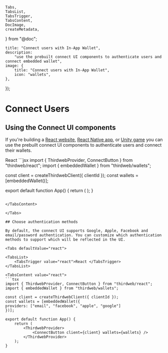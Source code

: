 	Tabs,
	TabsList,
	TabsTrigger,
	TabsContent,
	DocImage,
	createMetadata,
} from "@doc";

	title: "Connect users with In-App Wallet",
	description:
		"use the prebuilt connect UI components to authenticate users and connect embedded wallet",
	image: {
		title: "Connect users with In-App Wallet",
		icon: "wallets",
	},
});

# Connect Users

<DocImage src={ConnectWalletHero} />

## Using the Connect UI components

If you're building a [React website](/typescript/v5/react/components/ConnectButton), [React Native app](/react-native/v0/components/ConnectWallet), or [Unity game](/unity/ConnectWallet) you can use the prebuilt connect UI components to authenticate users and connect their wallets.

<Tabs defaultValue="react">

<TabsList>
	<TabsTrigger value="react">React</TabsTrigger>
</TabsList>

<TabsContent value="react">
```jsx
import { ThirdwebProvider, ConnectButton } from "thirdweb/react";
import { embeddedWallet } from "thirdweb/wallets";

const client = createThirdwebClient({ clientId });
const wallets = [embeddedWallet()];

export default function App() {
	return (
		<ThirdwebProvider>
			<ConnectButton client={client} wallets={wallets} />
		</ThirdwebProvider>
	);
}
```

</TabsContent>

</Tabs>

## Choose authentication methods

By default, the connect UI supports Google, Apple, Facebook and email/password authentication. You can customize which authentication methods to support which will be reflected in the UI.

<Tabs defaultValue="react">

<TabsList>
	<TabsTrigger value="react">React </TabsTrigger>
</TabsList>

<TabsContent value="react">
```tsx
import { ThirdwebProvider, ConnectButton } from "thirdweb/react";
import { embeddedWallet } from "thirdweb/wallets";

const client = createThirdwebClient({ clientId });
const wallets = [embeddedWallet({
providers: ["email", "facebook", "apple", "google"]
})];

export default function App() {
	return (
		<ThirdwebProvider>
			<ConnectButton client={client} wallets={wallets} />
		</ThirdwebProvider>
	);
}
```
</TabsContent>

</Tabs>
